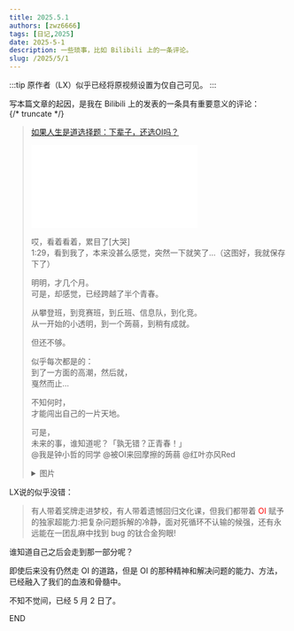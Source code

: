 ```yaml
---
title: 2025.5.1
authors: [zwz6666]
tags: [日记,2025]
date: 2025-5-1
description: 一些琐事，比如 Bilibili 上的一条评论。
slug: /2025/5/1
---
```

:::tip
原作者（LX）似乎已经将原视频设置为仅自己可见。
::: 

写本篇文章的起因，是我在 Bilibili 上的发表的一条具有重要意义的评论：   
{/* truncate */}
> [如果人生是道选择题：下辈子，还选OI吗？](https://www.bilibili.com/video/BV11BGvz4ESY/?share_source=copy_web&vd_source=ae28a8be2267b48e30197b6804263410&t=88)
> <iframe src="//player.bilibili.com/player.html?isOutside=true&aid=114431484759819&bvid=BV11BGvz4ESY&cid=29732573012&p=1" scrolling="no" border="0" frameborder="no" framespacing="0" allowfullscreen="true"></iframe>
>
> 哎，看着看着，累目了[大哭]  
> 1:29，看到我了，本来没甚么感觉，突然一下就笑了…（这图好，我就保存下了）
> 
> 明明，才几个月。  
> 可是，却感觉，已经跨越了半个青春。
> 
> 从攀登班，到竞赛班，到丘班、信息队，到化竞。  
> 从一开始的小透明，到一个蒟蒻，到稍有成就。
> 
> 但还不够。
> 
> 似乎每次都是的：  
> 到了一方面的高潮，然后就，  
> 戛然而止…
> 
> 不知何时，  
> 才能闯出自己的一片天地。
> 
> 可是，  
> 未来的事，谁知道呢？「孰无错？正青春！」  
> @我是钟小哲的同学 @被OI来回摩擦的蒟蒻 @红叶亦风Red
>
> <details>
>   <summary>图片</summary>
> 
>   [![bilibili评论](/img\www.bilibili.com_video_BV11BGvz4ESY-2.png)](https://t.bilibili.com/1061998271066538000)
> 
> </details>

LX说的似乎没错：
> 有人带着奖牌走进梦校，有人带着遗憾回归文化课，但我们都带着 <font color="red">OI</font> 赋予的独家超能力:把复杂问题拆解的冷静，面对死循环不认输的候强，还有永远能在一团乱麻中找到 bug 的钛合金狗眼!

谁知道自己之后会走到那一部分呢？

即使后来没有仍然走 OI 的道路，但是 OI 的那种精神和解决问题的能力、方法，已经融入了我们的血液和骨髓中。


不知不觉间，已经 5 月 2 日了。

END